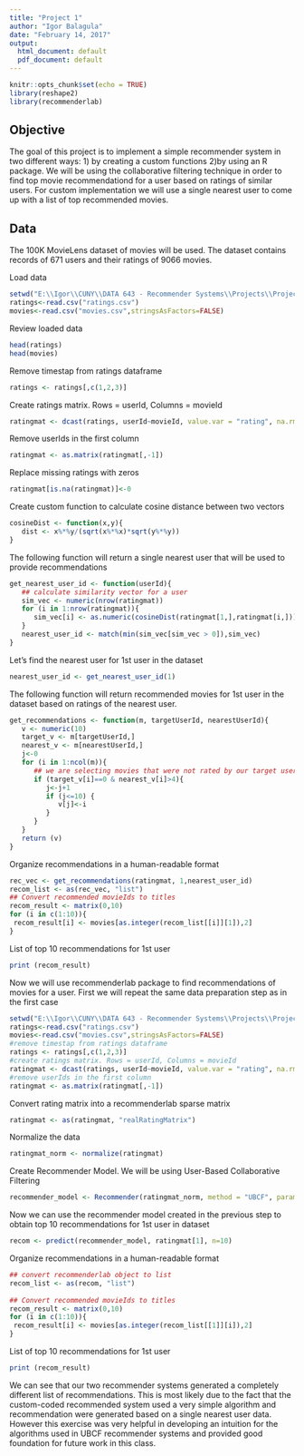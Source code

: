 ---
title: "Project 1"
author: "Igor Balagula"
date: "February 14, 2017"
output:
  html_document: default
  pdf_document: default
---

```{r setup, include=FALSE}
knitr::opts_chunk$set(echo = TRUE)
library(reshape2)
library(recommenderlab)
```

## Objective

The goal of this project is to implement a simple recommender system in two different ways: 1) by creating a custom functions 2)by using an R package. We will be using the collaborative filtering technique in order to find top movie recommendationd for a user based on ratings of similar users. For custom implementation we will use a single nearest user to come up with a list of top recommended movies. 

## Data

The 100K MovieLens dataset of movies will be used. The dataset contains records of 671 users and their ratings of 9066 movies. 


Load data

```{r}
setwd("E:\\Igor\\CUNY\\DATA 643 - Recommender Systems\\Projects\\Project_01\\Data")
ratings<-read.csv("ratings.csv")
movies<-read.csv("movies.csv",stringsAsFactors=FALSE)
```

Review loaded data

```{r}
head(ratings)
head(movies)
```

Remove timestap from ratings dataframe

```{r}
ratings <- ratings[,c(1,2,3)]
```

Create ratings matrix. Rows = userId, Columns = movieId

```{r}
ratingmat <- dcast(ratings, userId~movieId, value.var = "rating", na.rm=FALSE)
```

Remove userIds in the first column

```{r}
ratingmat <- as.matrix(ratingmat[,-1]) 
```

Replace missing ratings with zeros

```{r}
ratingmat[is.na(ratingmat)]<-0
```

Create custom function to calculate cosine distance between two vectors

```{r}
cosineDist <- function(x,y){
   dist <- x%*%y/(sqrt(x%*%x)*sqrt(y%*%y))
}
```

The following function will return a single nearest user that will be used to provide recommendations

```{r}
get_nearest_user_id <- function(userId){
   ## calculate similarity vector for a user
   sim_vec <- numeric(nrow(ratingmat))
   for (i in 1:nrow(ratingmat)){
      sim_vec[i] <- as.numeric(cosineDist(ratingmat[1,],ratingmat[i,]))
   }
   nearest_user_id <- match(min(sim_vec[sim_vec > 0]),sim_vec)
}
```

Let's find the nearest user for 1st user in the dataset

```{r}
nearest_user_id <- get_nearest_user_id(1)
```

The following function will return recommended movies for 1st user in the dataset based on ratings of the nearest user.

```{r}
get_recommendations <- function(m, targetUserId, nearestUserId){
   v <- numeric(10)
   target_v <- m[targetUserId,]
   nearest_v <- m[nearestUserId,] 
   j<-0
   for (i in 1:ncol(m)){
      ## we are selecting movies that were not rated by our target user and are positively rated by a nearest user 
      if (target_v[i]==0 & nearest_v[i]>4){
         j<-j+1
         if (j<=10) {
            v[j]<-i    
         } 
      }
   } 
   return (v) 
}
```

Organize recommendations in a human-readable format

```{r}
rec_vec <- get_recommendations(ratingmat, 1,nearest_user_id)
recom_list <- as(rec_vec, "list") 
## Convert recommended movieIds to titles
recom_result <- matrix(0,10)
for (i in c(1:10)){
 recom_result[i] <- movies[as.integer(recom_list[[i]][1]),2]
}
```

List of top 10 recommendations for 1st user

```{r}
print (recom_result)
```

Now we will use recommenderlab package to find recommendations of movies for a user.
First we will repeat the same data preparation step as in the first case

```{r}
setwd("E:\\Igor\\CUNY\\DATA 643 - Recommender Systems\\Projects\\Project_01\\Data")
ratings<-read.csv("ratings.csv")
movies<-read.csv("movies.csv",stringsAsFactors=FALSE)
#remove timestap from ratings dataframe
ratings <- ratings[,c(1,2,3)]
#create ratings matrix. Rows = userId, Columns = movieId
ratingmat <- dcast(ratings, userId~movieId, value.var = "rating", na.rm=FALSE)
#remove userIds in the first column
ratingmat <- as.matrix(ratingmat[,-1]) 
```

Convert rating matrix into a recommenderlab sparse matrix

```{r}
ratingmat <- as(ratingmat, "realRatingMatrix")
```

Normalize the data

```{r}
ratingmat_norm <- normalize(ratingmat)
```

Create Recommender Model. We will be using User-Based Collaborative Filtering

```{r}
recommender_model <- Recommender(ratingmat_norm, method = "UBCF", param=list(method="Cosine",nn=30))
```

Now we can use the recommender model created in the previous step to obtain 
top 10 recommendations for 1st user in dataset

```{r}
recom <- predict(recommender_model, ratingmat[1], n=10)
```

Organize recommendations in a human-readable format

```{r}
## convert recommenderlab object to list
recom_list <- as(recom, "list") 
 
## Convert recommended movieIds to titles
recom_result <- matrix(0,10)
for (i in c(1:10)){
 recom_result[i] <- movies[as.integer(recom_list[[1]][i]),2]
}
```

List of top 10 recommendations for 1st user

```{r}
print (recom_result)
```

We can see that our two recommender systems generated a completely different list of recommendations. This is most likely due to the fact that the custom-coded recommended system used a very simple algorithm and recommendation were generated based on a single nearest user data. However this exercise was very helpful in developing an intuition for the algorithms used in UBCF recommender systems and provided good foundation for future work in this class.

